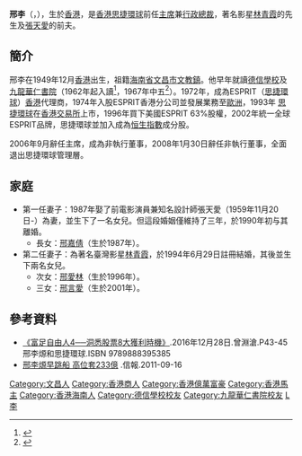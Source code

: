 {{CJK-New-Char|3DE7|ver=A}}
{{Infobox Person
| name = 邢李{{僻字|㷧|左火右原}}<br> Michael Ying Lee-yuen
| image = 
| caption = 
| sex  = 男
| birth_date = {{birth year and age|1949|12}}
| birth_place = {{HKG-1945}}
| 国籍       = {{CNHK}}
| 籍贯       = [[海南|海南]][[文昌|文昌]]
| 语言       = 粵語、英語、國語
| alma_mater = 
| occupation = [[香港|香港]][[思捷環球|思捷環球]]前任[[主席|主席]]兼[[行政總裁|行政總裁]]
| networth = 
| spouse = {{marriage|[[張天愛_(香港)|張天愛]]|1987|1990|reason=divorced}}<br>{{marriage|[[林青霞|林青霞]]|Jun 29, 1994|end=div.}}
| children = 3女
| website = 
| footnotes =
}}
'''邢李{{僻字|㷧|左火右原}}'''（{{lang-en|Michael Ying Lee-yuen}}，{{bd|1949年|12月|catIdx=X邢}}），生於[[香港|香港]]，是[[香港|香港]][[思捷環球|思捷環球]]前任[[主席|主席]]兼[[行政總裁|行政總裁]]，著名影星[[林青霞|林青霞]]的先生及[[張天愛_(香港)|張天愛]]的前夫。

== 簡介 ==
邢李{{僻字|㷧|左火右原}}在1949年12月[[香港|香港]]出生，祖籍[[海南省|海南省]][[文昌市|文昌市]][[文教鎮|文教鎮]]。他早年就讀[[德信學校|德信學校]]及[[九龍華仁書院|九龍華仁書院]]（1962年起入讀<ref>{{cite news | title=小學升中攷試揭幕 | url=https://mmis.hkpl.gov.hk/coverpage/-/coverpage/view?_coverpage_WAR_mmisportalportlet_hsf=%E7%95%A2%E6%A5%AD%E7%A6%AE&p_r_p_-1078056564_c=QF757YsWv5%2FH7zGe%2FKF%2BFG1l4bHpgwFN&_coverpage_WAR_mmisportalportlet_o=447&_coverpage_WAR_mmisportalportlet_actual_q=%28%20verbatim_dc.collection%3A%28%22Old%5C%20HK%5C%20Newspapers%22%29%20%29%20AND+%28%20%28%20allTermsMandatory%3A%28true%29%20OR+all_dc.title%3A%28%E7%95%A2%E6%A5%AD%E7%A6%AE%29%20OR+all_dc.creator%3A%28%E7%95%A2%E6%A5%AD%E7%A6%AE%29%20OR+all_dc.contributor%3A%28%E7%95%A2%E6%A5%AD%E7%A6%AE%29%20OR+all_dc.subject%3A%28%E7%95%A2%E6%A5%AD%E7%A6%AE%29%20OR+fulltext%3A%28%E7%95%A2%E6%A5%AD%E7%A6%AE%29%20OR+all_dc.description%3A%28%E7%95%A2%E6%A5%AD%E7%A6%AE%29%20%29%20%29&_coverpage_WAR_mmisportalportlet_sort_field=dc.publicationdate_bsort&_coverpage_WAR_mmisportalportlet_sort_order=asc&_coverpage_WAR_mmisportalportlet_filter=dc.publicationdate_dt%3A%5B1960-01-01T00%3A00%3A00Z+TO+1969-12-31T15%3A59%3A59Z%5D | page=26 | publisher=華僑日報 | date=1962-07-20 | accessdate=2021-11-08 | quote= | archive-date=2021-11-08 | archive-url=https://web.archive.org/web/20211108170303/https://mmis.hkpl.gov.hk/coverpage/-/coverpage/view?_coverpage_WAR_mmisportalportlet_hsf=%E7%95%A2%E6%A5%AD%E7%A6%AE&p_r_p_-1078056564_c=QF757YsWv5%2FH7zGe%2FKF%2BFG1l4bHpgwFN&_coverpage_WAR_mmisportalportlet_o=447&_coverpage_WAR_mmisportalportlet_actual_q=%28%20verbatim_dc.collection%3A%28%22Old%5C%20HK%5C%20Newspapers%22%29%20%29%20AND+%28%20%28%20allTermsMandatory%3A%28true%29%20OR+all_dc.title%3A%28%E7%95%A2%E6%A5%AD%E7%A6%AE%29%20OR+all_dc.creator%3A%28%E7%95%A2%E6%A5%AD%E7%A6%AE%29%20OR+all_dc.contributor%3A%28%E7%95%A2%E6%A5%AD%E7%A6%AE%29%20OR+all_dc.subject%3A%28%E7%95%A2%E6%A5%AD%E7%A6%AE%29%20OR+fulltext%3A%28%E7%95%A2%E6%A5%AD%E7%A6%AE%29%20OR+all_dc.description%3A%28%E7%95%A2%E6%A5%AD%E7%A6%AE%29%20%29%20%29&_coverpage_WAR_mmisportalportlet_sort_field=dc.publicationdate_bsort&_coverpage_WAR_mmisportalportlet_sort_order=asc&_coverpage_WAR_mmisportalportlet_filter=dc.publicationdate_dt%3A%5B1960-01-01T00%3A00%3A00Z+TO+1969-12-31T15%3A59%3A59Z%5D | dead-url=no }}</ref>，1967年中五<ref>{{cite news | title=英中會考放榜 | url=https://mmis.hkpl.gov.hk/coverpage/-/coverpage/view?_coverpage_WAR_mmisportalportlet_hsf=%E8%8B%B1%E6%96%87%E4%B8%AD%E5%AD%B8%E6%9C%83%E6%94%B7&_coverpage_WAR_mmisportalportlet_actual_q=%28%20verbatim_dc.collection%3A%28%22Old%5C%20HK%5C%20Newspapers%22%29%20%29%20AND+%28%20%28%20allTermsMandatory%3A%28true%29%20OR+all_dc.title%3A%28%E8%8B%B1%E6%96%87%E4%B8%AD%E5%AD%B8%E6%9C%83%E6%94%B7%29%20OR+all_dc.creator%3A%28%E8%8B%B1%E6%96%87%E4%B8%AD%E5%AD%B8%E6%9C%83%E6%94%B7%29%20OR+all_dc.contributor%3A%28%E8%8B%B1%E6%96%87%E4%B8%AD%E5%AD%B8%E6%9C%83%E6%94%B7%29%20OR+all_dc.subject%3A%28%E8%8B%B1%E6%96%87%E4%B8%AD%E5%AD%B8%E6%9C%83%E6%94%B7%29%20OR+fulltext%3A%28%E8%8B%B1%E6%96%87%E4%B8%AD%E5%AD%B8%E6%9C%83%E6%94%B7%29%20OR+all_dc.description%3A%28%E8%8B%B1%E6%96%87%E4%B8%AD%E5%AD%B8%E6%9C%83%E6%94%B7%29%20%29%20%29&_coverpage_WAR_mmisportalportlet_sort_field=dc.publicationdate_bsort&p_r_p_-1078056564_c=QF757YsWv5%2BxN104DIEAyedUndlVBtoC&_coverpage_WAR_mmisportalportlet_o=93&_coverpage_WAR_mmisportalportlet_sort_order=desc&_coverpage_WAR_mmisportalportlet_filter=dc.publicationdate_dt%3A%5B1960-01-01T00%3A00%3A00Z+TO+1969-12-31T15%3A59%3A59Z%5D | page=6 | publisher=香港工商日報 | date=1967-08-22 | accessdate=2021-11-21 | quote= | archive-date=2021-11-21 | archive-url=https://web.archive.org/web/20211121140958/https://mmis.hkpl.gov.hk/coverpage/-/coverpage/view?_coverpage_WAR_mmisportalportlet_hsf=%E8%8B%B1%E6%96%87%E4%B8%AD%E5%AD%B8%E6%9C%83%E6%94%B7&_coverpage_WAR_mmisportalportlet_actual_q=(%20verbatim_dc.collection:(%22Old%5C%20HK%5C%20Newspapers%22)%20)%20AND+(%20(%20allTermsMandatory:(true)%20OR+all_dc.title:(%E8%8B%B1%E6%96%87%E4%B8%AD%E5%AD%B8%E6%9C%83%E6%94%B7)%20OR+all_dc.creator:(%E8%8B%B1%E6%96%87%E4%B8%AD%E5%AD%B8%E6%9C%83%E6%94%B7)%20OR+all_dc.contributor:(%E8%8B%B1%E6%96%87%E4%B8%AD%E5%AD%B8%E6%9C%83%E6%94%B7)%20OR+all_dc.subject:(%E8%8B%B1%E6%96%87%E4%B8%AD%E5%AD%B8%E6%9C%83%E6%94%B7)%20OR+fulltext:(%E8%8B%B1%E6%96%87%E4%B8%AD%E5%AD%B8%E6%9C%83%E6%94%B7)%20OR+all_dc.description:(%E8%8B%B1%E6%96%87%E4%B8%AD%E5%AD%B8%E6%9C%83%E6%94%B7)%20)%20)&_coverpage_WAR_mmisportalportlet_sort_field=dc.publicationdate_bsort&p_r_p_-1078056564_c=QF757YsWv5%2BxN104DIEAyedUndlVBtoC&_coverpage_WAR_mmisportalportlet_o=93&_coverpage_WAR_mmisportalportlet_sort_order=desc&_coverpage_WAR_mmisportalportlet_filter=dc.publicationdate_dt:%5B1960-01-01T00:00:00Z+TO+1969-12-31T15:59:59Z%5D | dead-url=no }}</ref>）。1972年，成為ESPRIT（[[思捷環球|思捷環球]]）[[香港|香港]]代理商，1974年入股ESPRIT香港分公司並發展業務至[[歐洲|歐洲]]，1993年 [[思捷環球|思捷環球]]在[[香港交易所|香港交易所]]上市，1996年買下美國ESPRIT 63%股權，2002年統一全球ESPRIT品牌，思捷環球並加入成為[[恒生指數|恒生指數]]成分股。

2006年9月辭任主席，成為非執行董事，2008年1月30日辭任非執行董事，全面退出思捷環球管理層。

==家庭==
*第一任妻子：1987年娶了前電影演員兼知名設計師張天愛（1959年11月20日-）為妻，並生下了一名女兒。但這段婚姻僅維持了三年，於1990年初与其離婚。
**長女：[[邢嘉倩|邢嘉倩]]（生於1987年）。
*第二任妻子：為著名臺灣影星[[林青霞|林青霞]]，於1994年6月29日註冊結婚，其後並生下兩名女兒。
**次女：[[邢愛林|邢愛林]]（生於1996年）。
**三女：[[邢言愛|邢言愛]]（生於2001年）。

==參考資料==
*[https://play.google.com/store/books/details/%E5%AF%8C%E8%B6%B3%E8%87%AA%E7%94%B1%E4%BA%BA4_%E6%B4%9E%E6%82%89%E8%82%A1%E7%A5%A88%E5%A4%A7%E7%8D%B2%E5%88%A9%E6%99%82%E6%A9%9F?id=BOrLDQAAQBAJ 《富足自由人4──洞悉股票8大獲利時機》].2016年12月28日.曾淵滄.P43-45 邢李㷧和思捷環球.ISBN 9789888395385
*[http://www1.hkej.com/dailynews/article/id/582647/%E9%82%A2%E6%9D%8E%E3%B7%A7%E6%97%A9%E8%B7%B3%E8%88%B9+%E9%AB%98%E4%BD%8D%E5%A5%97233%E5%84%84 邢李㷧早跳船 高位套233億] {{Wayback|url=http://www1.hkej.com/dailynews/article/id/582647/%E9%82%A2%E6%9D%8E%E3%B7%A7%E6%97%A9%E8%B7%B3%E8%88%B9+%E9%AB%98%E4%BD%8D%E5%A5%97233%E5%84%84 |date=20191013112819 }}.信報.2011-09-16


{{Authority control}}
{{DEFAULTSORT:Ying, lee-yuen Michael}}
[[Category:文昌人|Category:文昌人]]
[[Category:香港商人|Category:香港商人]]
[[Category:香港億萬富豪|Category:香港億萬富豪]]
[[Category:香港馬主|Category:香港馬主]]
[[Category:香港海南人|Category:香港海南人]]
[[Category:德信學校校友|Category:德信學校校友]]
[[Category:九龍華仁書院校友|Category:九龍華仁書院校友]]
[[Category:邢姓|L李]]